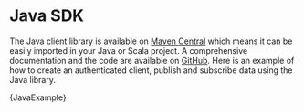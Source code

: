 
# Java SDK

The Java client library is available on <a href="https://search.maven.org/search?q=g:com.streamr%20AND%20a:client&core=gav" target="_blank">Maven Central</a> which means it can be easily imported in your Java or Scala project. A comprehensive documentation and the code are available on <a href="https://github.com/streamr-dev/streamr-client-java" target="_blank">GitHub</a>. Here is an example of how to create an authenticated client, publish and subscribe data using the Java library.

<CodeSnippet language="java">
{JavaExample}
</CodeSnippet>
